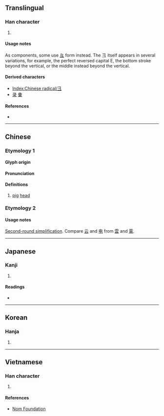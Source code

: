 {{also|ヨ|크|彑|𠀉|ㅌ}}
{{character info}}
==Translingual==
{{stroke order|type=animate}}

===Han character===
{{Han char|rn=58|rad=彐|as=00|sn=3|four=|canj=NMM,SM,XSM|ids=⿴コ一(GV),⿴ユ一(HTJK)}}

# {{mul-kangxi radical-def}}

====Usage notes====
As components, some use [[彑]] form instead. The 彐 itself appears in several variations, for example, the perfect reversed capital E, the bottom stroke beyond the vertical, or the middle instead beyond the vertical.

====Derived characters====
* [[Index:Chinese radical/彐]]
* [[录]] [[彚]]

====References====
* {{Han ref|kx=0362.040|dkj=09908|dj=0680.110|hdz=20960.090|uh=5F50|ud=24400}}

----

==Chinese==
{{zh-forms}}

===Etymology 1===
{{Han-glyphref|[[File:彐 (1).svg|16px]]}}

====Glyph origin====
{{Han etym}}

====Pronunciation====
{{zh-pron
|m=jì
|c=gai3
|h=pfs=kì
|mn=kè
|w=
|mc=y
|oc=
|ma=|ma2=
|cat=n
}}

====Definitions====
{{zh-hanzi}}

# [[pig]] [[head]]

===Etymology 2===
{{Han-glyphref|[[File:彐 (2).svg|16px]]}}
{{zh-see|雪|ss}}

====Usage notes====
[[w:Second round of simplified Chinese characters|Second-round simplification]]. Compare [[云]] and [[电]] from [[雲]] and [[電]].

----

==Japanese==

===Kanji===
{{ja-kanji|grade=|rs=彐00}}

# {{rfdef|ja|sort=彐00}}

====Readings====
* {{ja-readings|on=[[けい]] (kei)|kun=[[けいがしら]] (keigashira)}}

----

==Korean==

===Hanja===
{{ko-hanja|hangeul=계|rv=gye|mr=kye|y=kyey|eumhun=}}

# {{rfdef|ko|sort=彐00}}

----

==Vietnamese==

===Han character===
{{vi-hantu|rs=彐00|[[kệ]], [[kẹ]], [[kí]]}}

# {{rfdef|vi|sort=彐00}}

====References====
* [http://nomfoundation.org/common/nom_details.php?codepoint=5F50 Nom Foundation]

[[Category:CJKV radicals| ]]